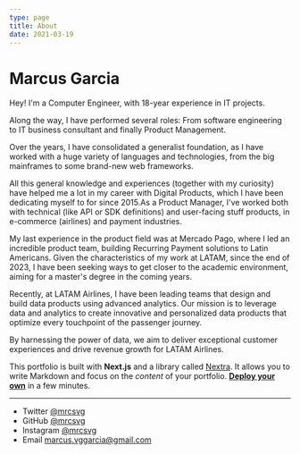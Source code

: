 ```yaml
---
type: page
title: About
date: 2021-03-19
---
```


# Marcus Garcia

Hey! I'm a Computer Engineer, with 18-year experience in IT projects. 

Along the way, I have performed several roles: From software engineering to IT business consultant and finally Product Management. 

Over the years, I have consolidated a generalist foundation, as I have worked with a huge variety of languages and technologies, from the big mainframes to some brand-new web frameworks. 

All this general knowledge and experiences (together with my curiosity) have helped me a lot in my career with Digital Products, which I have been dedicating myself to for since 2015.As a Product Manager, I've worked both with technical (like API or SDK definitions) and user-facing stuff products, in e-commerce (airlines) and payment industries. 

My last experience in the product field was at Mercado Pago, where I led an incredible product team, building Recurring Payment solutions to Latin Americans. Given the characteristics of my work at LATAM, since the end of 2023, I have been seeking ways to get closer to the academic environment, aiming for a master's degree in the coming years.

Recently, at LATAM Airlines, I have been leading teams that design and build data products using advanced analytics. Our mission is to leverage data and analytics to create innovative and personalized data products that optimize every touchpoint of the passenger journey. 

By harnessing the power of data, we aim to deliver exceptional customer experiences and drive revenue growth for LATAM Airlines.


This portfolio is built with **Next.js** and a library called [Nextra](https://nextra.vercel.app/). It allows you to write Markdown and focus on the _content_ of your portfolio. [**Deploy your own**](https://vercel.com/new/clone?demo-title=Portfolio+Starter+Kit&demo-description=Easily+create+a+portfolio+with+Next.js+and+Markdown.&demo-url=https%3A%2F%2Fdemo.vercel.blog%2F&demo-image=%2F%2Fimages.ctfassets.net%2Fe5382hct74si%2F2aC4eHLrOKmT4fnLfoNGK2%2F14b1e6bbe598ec023ffe85001d31e634%2FCleanShot_2022-04-11_at_23.12.01.png&project-name=Portfolio+Starter+Kit&repository-name=portfolio-starter-kit&repository-url=https%3A%2F%2Fgithub.com%2Fvercel%2Fnextjs-portfolio-starter&from=templates&skippable-integrations=1&teamCreateStatus=hidden) in a few minutes.

---

- Twitter [@mrcsvg](https://twitter.com/mrcsvg)
- GitHub [@mrcsvg](https://github.com/mrcsvg)
- Instagram [@mrcsvg](https://instagram.com/mrcsvg)
- Email marcus.vggarcia@gmail.com
